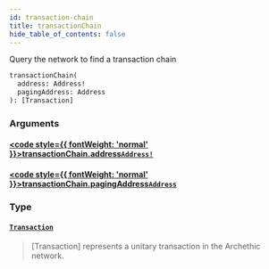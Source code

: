 ```yaml
---
id: transaction-chain
title: transactionChain
hide_table_of_contents: false
---
```








Query the network to find a transaction chain


```graphql
transactionChain(
  address: Address!
  pagingAddress: Address
): [Transaction]
```


### Arguments

#### [<code style={{ fontWeight: 'normal' }}>transactionChain.<b>address</b></code>](#)<Bullet />[`Address!`](/build/api/schema/scalars/address) <Badge class="secondary" text="non-null"/> <Badge class="secondary" text="scalar"/>
> 
> 

#### [<code style={{ fontWeight: 'normal' }}>transactionChain.<b>pagingAddress</b></code>](#)<Bullet />[`Address`](/build/api/schema/scalars/address) <Badge class="secondary" text="scalar"/>
> 
> 

### Type

#### [`Transaction`](/build/api/schema/objects/transaction) <Badge class="secondary" text="object"/>
> [Transaction] represents a unitary transaction in the Archethic network.
> 






